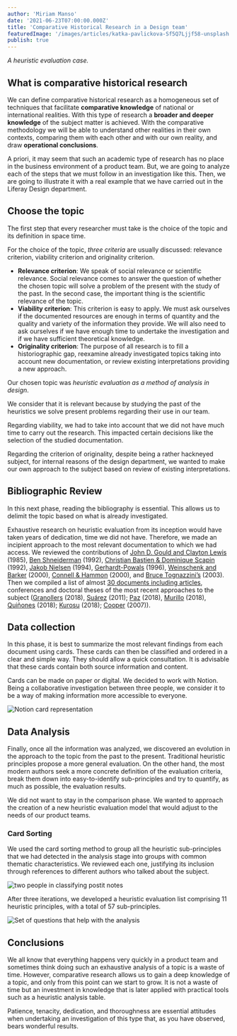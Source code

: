 ```yaml
---
author: 'Miriam Manso'
date: '2021-06-23T07:00:00.000Z'
title: 'Comparative Historical Research in a Design team'
featuredImage: '/images/articles/katka-pavlickova-Sf5Q7Ljjf58-unsplash.jpg'
publish: true
---
```



_A heuristic evaluation case._

## What is comparative historical research

We can define comparative historical research as a homogeneous set of techniques that facilitate **comparative knowledge** of national or international realities. With this type of research a **broader and deeper knowledge** of the subject matter is achieved. With the comparative methodology we will be able to understand other realities in their own contexts, comparing them with each other and with our own reality, and draw **operational conclusions**.

A priori, it may seem that such an academic type of research has no place in the business environment of a product team. But, we are going to analyze each of the steps that we must follow in an investigation like this. Then, we are going to illustrate it with a real example that we have carried out in the Liferay Design department.

## Choose the topic

The first step that every researcher must take is the choice of the topic and its definition in space time.

For the choice of the topic, *three criteria* are usually discussed: relevance criterion, viability criterion and originality criterion.


* **Relevance criterion**: We speak of social relevance or scientific relevance. Social relevance comes to answer the question of whether the chosen topic will solve a problem of the present with the study of the past. In the second case, the important thing is the scientific relevance of the topic.
* **Viability criterion**: This criterion is easy to apply. We must ask ourselves if the documented resources are enough in terms of quantity and the quality and variety of the information they provide. We will also need to  ask ourselves if we have enough time to undertake the investigation and if we have sufficient theoretical knowledge.
* **Originality criterion**: The purpose of all research is to fill a historiographic gap, reexamine already investigated topics taking into account new documentation, or review existing interpretations providing a new approach.

Our chosen topic was *heuristic evaluation as a method of analysis in design*.

We consider that it is relevant because by studying the past of the heuristics we solve present problems regarding their use in our team.

Regarding viability, we had to take into account that we did not have much time to carry out the research. This impacted certain decisions like the selection of the studied documentation.

Regarding the criterion of originality, despite being a rather hackneyed subject, for internal reasons of the design department, we wanted to make our own approach to the subject based on review of existing interpretations.


## Bibliographic Review

In this next phase, reading the bibliography is essential. This allows us to delimit the topic based on what is already investigated.

Exhaustive research on heuristic evaluation from its inception would have taken years of dedication, time we did not have. Therefore, we made an incipient approach to the most relevant documentation to which we had access. We reviewed the contributions of [John D. Gould and Clayton Lewis](http://citeseerx.ist.psu.edu/viewdoc/download?doi=10.1.1.84.8860&rep=rep1&type=pdf) (1985), [Ben Shneiderman](http://www.cs.umd.edu/~ben/goldenrules.html?utm_source=blog.intellyo&utm_medium=referral&utm_campaign=Heuristic%20Analysis%20UX%20in%20the%20design%20process&utm_content=text&utm_term=Eight%20Golden%20Rules%20of%20Interface%20Design) (1992), [Christian Bastien & Dominique Scapin](https://drive.google.com/file/d/1avCzLvuTd9NDKiQTFVnVa8k7TG465gz0/view?usp=sharing) (1992), [Jakob Nielsen](https://www.nngroup.com/articles/ten-usability-heuristics/) (1994), [Gerhardt-Powals]() (1996), [Weinschenk and Barker](https://measuringu.com/he-cw/) (2000), [Connell & Hammon](https://drive.google.com/file/d/1304NyggTs71onzixZrdaXldoB-WGEbR4/view?usp=sharing) (2000), and [Bruce Tognazzini’s](https://asktog.com/atc/principles-of-interaction-design/) (2003). 
Then we compiled a list of almost [30 documents including articles](https://docs.google.com/spreadsheets/d/1ra2S8XahDR4LNGeUyknEbzOhwlLryzi8mEJON2TG8Z8/edit?usp=sharing), conferences and doctoral theses of the most recent approaches to the subject ([Granollers](https://drive.google.com/file/d/1ys6o9aFSQz4clVcClqd5Y5cSkqKxOYKe/view) (2018), [Suárez](https://drive.google.com/file/d/152B10nAVdlDm-S1fu0V8-2ChFmG1LP3Q/view) (2011); [Paz](https://drive.google.com/file/d/1f5iVwNNV1DdxtamLpDxpzwhPkeyjv_6p/view) (2018), [Murillo](https://drive.google.com/file/d/1j9x5YrYQ4o1O9glpCg-zEsNA46FMajBa/view) (2018), [Quiñones](https://drive.google.com/file/d/1AfVWu8SbHOUdOoT4imSVwVP4dD3VUpmm/view) (2018); [Kurosu](https://drive.google.com/file/d/1O1HF05-eOraIao9CV04BjPNBLcCO2O4t/view) (2018); [Cooper](https://drive.google.com/drive/u/0/search?q=heuristics) (2007)). 

## Data collection

In this phase, it is best to summarize the most relevant findings from each document using cards. These cards can then be classified and ordered in a clear and simple way. They should allow a quick consultation. It is advisable that these cards contain both source information and content.

Cards can be made on paper or digital. We decided to work with Notion. Being a collaborative investigation between three people, we consider it to be a way of making information more accessible to everyone.

![Notion card representation](/card2.png)

## Data Analysis

Finally, once all the information was analyzed, we discovered an evolution in the approach to the topic from the past to the present. Traditional heuristic principles propose a more general evaluation. On the other hand, the most modern authors seek a more concrete definition of the evaluation criteria, break them down into easy-to-identify sub-principles and try to quantify, as much as possible, the evaluation results.

We did not want to stay in the comparison phase. We wanted to approach the creation of a new heuristic evaluation model that would adjust to the needs of our product teams.


### Card Sorting

We used the card sorting method to group all the heuristic sub-principles that we had detected in the analysis stage into groups with common thematic characteristics. We reviewed each one, justifying its inclusion through references to different authors who talked about the subject.

![two people in classifying postit notes](/whiteboard.png)

After three iterations, we developed a heuristic evaluation list comprising 11 heuristic principles, with a total of 57 sub-principles.

![Set of questions that help with the analysis](/questions.jpg)


## Conclusions

We all know that everything happens very quickly in a product team and sometimes think doing such an exhaustive analysis of a topic is a waste of time. However, comparative research allows us to gain a deep knowledge of a topic, and only from this point can we start to grow. It is not a waste of time but an investment in knowledge that is later applied with practical tools such as a heuristic analysis table.

Patience, tenacity, dedication, and thoroughness are essential attitudes when undertaking an investigation of this type that, as you have observed, bears wonderful results.
